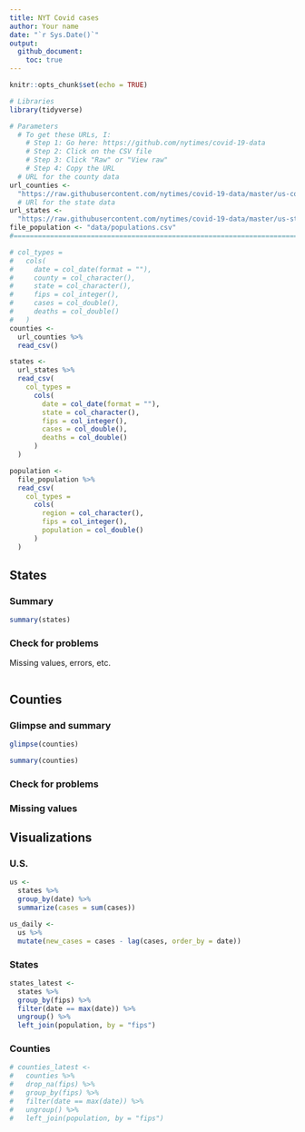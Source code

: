 ```yaml
---
title: NYT Covid cases
author: Your name
date: "`r Sys.Date()`"
output: 
  github_document:
    toc: true
---
```


```r
knitr::opts_chunk$set(echo = TRUE)
```

```r
# Libraries
library(tidyverse)

# Parameters
  # To get these URLs, I:
    # Step 1: Go here: https://github.com/nytimes/covid-19-data
    # Step 2: Click on the CSV file 
    # Step 3: Click "Raw" or "View raw"
    # Step 4: Copy the URL
  # URL for the county data
url_counties <- 
  "https://raw.githubusercontent.com/nytimes/covid-19-data/master/us-counties.csv"
  # URl for the state data
url_states <- 
  "https://raw.githubusercontent.com/nytimes/covid-19-data/master/us-states.csv"
file_population <- "data/populations.csv"
#===============================================================================

# col_types =
#   cols(
#     date = col_date(format = ""),
#     county = col_character(),
#     state = col_character(),
#     fips = col_integer(),
#     cases = col_double(),
#     deaths = col_double()
#   )
counties <-
  url_counties %>% 
  read_csv() 

states <-
  url_states %>% 
  read_csv(
    col_types =
      cols(
        date = col_date(format = ""),
        state = col_character(),
        fips = col_integer(),
        cases = col_double(),
        deaths = col_double()
      )
  )

population <-
  file_population %>% 
  read_csv(
    col_types =
      cols(
        region = col_character(),
        fips = col_integer(),
        population = col_double()
      )
  )
```

## States

### Summary

```r
summary(states)
```

### Check for problems 

Missing values, errors, etc.

```r

```


## Counties

### Glimpse and summary

```r
glimpse(counties)
```

```r
summary(counties)
```

### Check for problems


### Missing values


## Visualizations

### U.S. 

```r
us <-
  states %>% 
  group_by(date) %>% 
  summarize(cases = sum(cases))

us_daily <-
  us %>% 
  mutate(new_cases = cases - lag(cases, order_by = date)) 
```

### States

```r
states_latest <-
  states %>% 
  group_by(fips) %>% 
  filter(date == max(date)) %>% 
  ungroup() %>% 
  left_join(population, by = "fips")
```

### Counties

```r
# counties_latest <-
#   counties %>% 
#   drop_na(fips) %>% 
#   group_by(fips) %>% 
#   filter(date == max(date)) %>% 
#   ungroup() %>% 
#   left_join(population, by = "fips")
```




